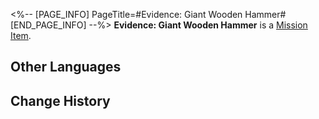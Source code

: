 <%-- [PAGE_INFO]
PageTitle=#Evidence: Giant Wooden Hammer#
[END_PAGE_INFO] --%>
{{Item Infobox
|id          = 140342
|image       = Item Evidence- Giant Wooden Hammer.png
|type        = Mission Item
|invCategory = Missions
|rarity      = 3
|effect      = 
|description = The giant wooden hammer Sparkle used to attack Shamari. It seems to be a custom-made model specifically for her. It is extremely heavy, and even Sampo can't lift it in one hand. What a herculean woman.
}}
'''Evidence: Giant Wooden Hammer''' is a [[Mission Item]].

==Other Languages==
{{Other Languages
|en   = Evidence: Giant Wooden Hammer
|zhs  = 证物：巨型木锤
|zht  = 證物：巨型木錘
|ja   = 証拠品：巨大な木のハンマー
|ko   = 증거물: 대형 나무망치
|es   = Prueba: martillo gigante de madera
|fr   = Preuve&nbsp;: Marteau géant en bois
|ru   = Улика: гигантский деревянный молоток
|th   = หลักฐาน: ค้อนไม้ขนาดยักษ์
|vi   = Vật Chứng: Búa Gỗ Khổng Lồ
|de   = Beweisstück: Riesiger Holzhammer
|id   = Barang Bukti: Palu Kayu Besar
|pt   = Evidência: Martelo de Madeira Gigante
}}

==Change History==
{{Change History|2.0}}